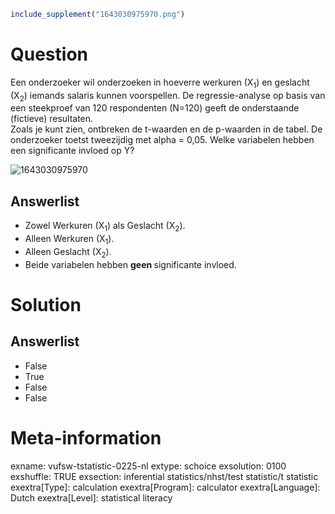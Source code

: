 ```r
include_supplement("1643030975970.png")
```

Question
========
Een onderzoeker wil onderzoeken in hoeverre werkuren (X<sub>1</sub>) en
geslacht (X<sub>2</sub>) iemands salaris kunnen voorspellen. De
regressie-analyse op basis van een steekproef van 120 respondenten
(N=120) geeft de onderstaande (fictieve) resultaten.  
Zoals je kunt zien, ontbreken de t-waarden en de p-waarden in de tabel.
De onderzoeker toetst tweezijdig met alpha = 0,05. Welke variabelen
hebben een significante invloed op Y?   
  
<img src="1643030975970.png" class="fr-fic fr-dii tvcss_2"
alt="1643030975970" />

Answerlist
----------
* Zowel Werkuren (X<sub>1</sub>) als Geslacht (X<sub>2</sub>).
* Alleen Werkuren (X<sub>1</sub>).
* Alleen Geslacht (X<sub>2</sub>).
* Beide variabelen hebben **geen **significante invloed.

Solution
========










Answerlist
----------
* False
* True
* False
* False

Meta-information
================
exname: vufsw-tstatistic-0225-nl
extype: schoice
exsolution: 0100
exshuffle: TRUE
exsection: inferential statistics/nhst/test statistic/t statistic
exextra[Type]: calculation
exextra[Program]: calculator
exextra[Language]: Dutch
exextra[Level]: statistical literacy

